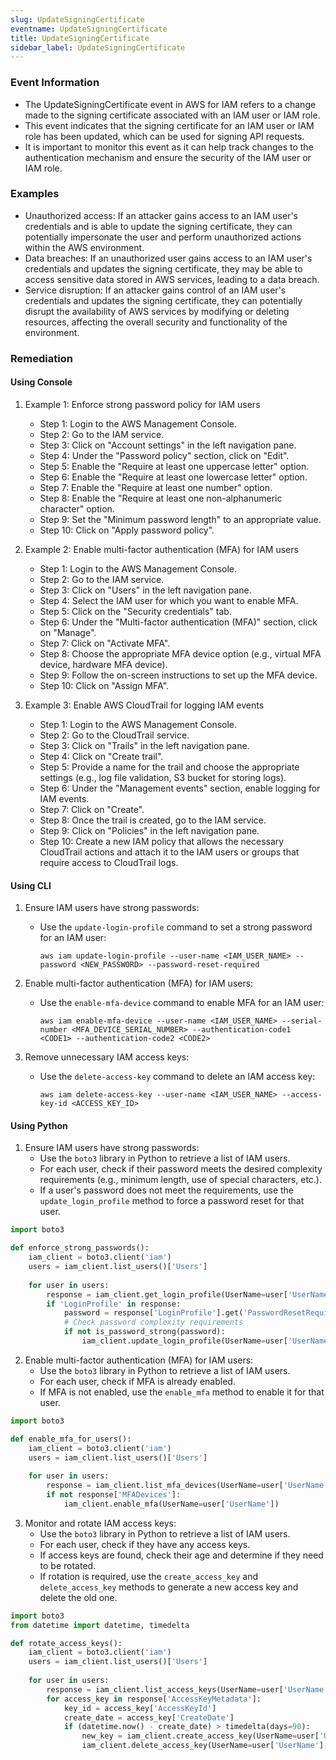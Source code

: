 ```yaml
--- 
slug: UpdateSigningCertificate
eventname: UpdateSigningCertificate
title: UpdateSigningCertificate
sidebar_label: UpdateSigningCertificate
---
```

                       
### Event Information

- The UpdateSigningCertificate event in AWS for IAM refers to a change made to the signing certificate associated with an IAM user or IAM role.
- This event indicates that the signing certificate for an IAM user or IAM role has been updated, which can be used for signing API requests.
- It is important to monitor this event as it can help track changes to the authentication mechanism and ensure the security of the IAM user or IAM role.


### Examples

- Unauthorized access: If an attacker gains access to an IAM user's credentials and is able to update the signing certificate, they can potentially impersonate the user and perform unauthorized actions within the AWS environment.
- Data breaches: If an unauthorized user gains access to an IAM user's credentials and updates the signing certificate, they may be able to access sensitive data stored in AWS services, leading to a data breach.
- Service disruption: If an attacker gains control of an IAM user's credentials and updates the signing certificate, they can potentially disrupt the availability of AWS services by modifying or deleting resources, affecting the overall security and functionality of the environment.

### Remediation

#### Using Console

1. Example 1: Enforce strong password policy for IAM users
   - Step 1: Login to the AWS Management Console.
   - Step 2: Go to the IAM service.
   - Step 3: Click on "Account settings" in the left navigation pane.
   - Step 4: Under the "Password policy" section, click on "Edit".
   - Step 5: Enable the "Require at least one uppercase letter" option.
   - Step 6: Enable the "Require at least one lowercase letter" option.
   - Step 7: Enable the "Require at least one number" option.
   - Step 8: Enable the "Require at least one non-alphanumeric character" option.
   - Step 9: Set the "Minimum password length" to an appropriate value.
   - Step 10: Click on "Apply password policy".

2. Example 2: Enable multi-factor authentication (MFA) for IAM users
   - Step 1: Login to the AWS Management Console.
   - Step 2: Go to the IAM service.
   - Step 3: Click on "Users" in the left navigation pane.
   - Step 4: Select the IAM user for which you want to enable MFA.
   - Step 5: Click on the "Security credentials" tab.
   - Step 6: Under the "Multi-factor authentication (MFA)" section, click on "Manage".
   - Step 7: Click on "Activate MFA".
   - Step 8: Choose the appropriate MFA device option (e.g., virtual MFA device, hardware MFA device).
   - Step 9: Follow the on-screen instructions to set up the MFA device.
   - Step 10: Click on "Assign MFA".

3. Example 3: Enable AWS CloudTrail for logging IAM events
   - Step 1: Login to the AWS Management Console.
   - Step 2: Go to the CloudTrail service.
   - Step 3: Click on "Trails" in the left navigation pane.
   - Step 4: Click on "Create trail".
   - Step 5: Provide a name for the trail and choose the appropriate settings (e.g., log file validation, S3 bucket for storing logs).
   - Step 6: Under the "Management events" section, enable logging for IAM events.
   - Step 7: Click on "Create".
   - Step 8: Once the trail is created, go to the IAM service.
   - Step 9: Click on "Policies" in the left navigation pane.
   - Step 10: Create a new IAM policy that allows the necessary CloudTrail actions and attach it to the IAM users or groups that require access to CloudTrail logs.

#### Using CLI

1. Ensure IAM users have strong passwords:
   - Use the `update-login-profile` command to set a strong password for an IAM user:
     ```
     aws iam update-login-profile --user-name <IAM_USER_NAME> --password <NEW_PASSWORD> --password-reset-required
     ```

2. Enable multi-factor authentication (MFA) for IAM users:
   - Use the `enable-mfa-device` command to enable MFA for an IAM user:
     ```
     aws iam enable-mfa-device --user-name <IAM_USER_NAME> --serial-number <MFA_DEVICE_SERIAL_NUMBER> --authentication-code1 <CODE1> --authentication-code2 <CODE2>
     ```

3. Remove unnecessary IAM access keys:
   - Use the `delete-access-key` command to delete an IAM access key:
     ```
     aws iam delete-access-key --user-name <IAM_USER_NAME> --access-key-id <ACCESS_KEY_ID>
     ```

#### Using Python

1. Ensure IAM users have strong passwords:
   - Use the `boto3` library in Python to retrieve a list of IAM users.
   - For each user, check if their password meets the desired complexity requirements (e.g., minimum length, use of special characters, etc.).
   - If a user's password does not meet the requirements, use the `update_login_profile` method to force a password reset for that user.

```python
import boto3

def enforce_strong_passwords():
    iam_client = boto3.client('iam')
    users = iam_client.list_users()['Users']
    
    for user in users:
        response = iam_client.get_login_profile(UserName=user['UserName'])
        if 'LoginProfile' in response:
            password = response['LoginProfile'].get('PasswordResetRequired')
            # Check password complexity requirements
            if not is_password_strong(password):
                iam_client.update_login_profile(UserName=user['UserName'], PasswordResetRequired=True)
```

2. Enable multi-factor authentication (MFA) for IAM users:
   - Use the `boto3` library in Python to retrieve a list of IAM users.
   - For each user, check if MFA is already enabled.
   - If MFA is not enabled, use the `enable_mfa` method to enable it for that user.

```python
import boto3

def enable_mfa_for_users():
    iam_client = boto3.client('iam')
    users = iam_client.list_users()['Users']
    
    for user in users:
        response = iam_client.list_mfa_devices(UserName=user['UserName'])
        if not response['MFADevices']:
            iam_client.enable_mfa(UserName=user['UserName'])
```

3. Monitor and rotate IAM access keys:
   - Use the `boto3` library in Python to retrieve a list of IAM users.
   - For each user, check if they have any access keys.
   - If access keys are found, check their age and determine if they need to be rotated.
   - If rotation is required, use the `create_access_key` and `delete_access_key` methods to generate a new access key and delete the old one.

```python
import boto3
from datetime import datetime, timedelta

def rotate_access_keys():
    iam_client = boto3.client('iam')
    users = iam_client.list_users()['Users']
    
    for user in users:
        response = iam_client.list_access_keys(UserName=user['UserName'])
        for access_key in response['AccessKeyMetadata']:
            key_id = access_key['AccessKeyId']
            create_date = access_key['CreateDate']
            if (datetime.now() - create_date) > timedelta(days=90):
                new_key = iam_client.create_access_key(UserName=user['UserName'])
                iam_client.delete_access_key(UserName=user['UserName'], AccessKeyId=key_id)
```


 